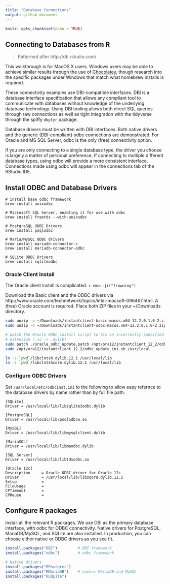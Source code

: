 ```yaml
---
title: "Database Connections"
output: github_document
---
```


```r
knitr::opts_chunk$set(echo = TRUE)
```

## Connecting to Databases from R

> Patterned after http://db.rstudio.com/

This walkthrough is for MacOS X users. Windows users may be able to achieve 
similar results through the use of [Chocolatey](https://chocolatey.org/), though 
research into the specific packages under Windows that match what homebrew installs is 
required.

These connectivity examples use DBI-compatible interfaces. DBI is a database 
interface specification that allows any compliant tool to communicate with 
databases without knowledge of the underlying database technology. Using 
DBI tooling allows both direct SQL queries through raw connections as well as 
tight integration with the tidyverse through the spiffy `dbplyr` package.

Database drivers must be written with DBI interfaces. Both native drivers and the 
generic (DBI-compliant) odbc connections are demonstrated. For Oracle and MS 
SQL Server, odbc is the only (free) connectivity option.

If you are only connecting to a single database type, the driver you choose is 
largely a matter of personal preference. If connecting to multiple different 
database types, using odbc will provide a more consistent interface. 
Connections made using odbc will appear in the connections tab of the RStudio 
IDE.

## Install ODBC and Database Drivers

```shell
# install base odbc framework
brew install unixodbc

# Microsoft SQL Server, enabling it for use with odbc
brew install freetds --with-unixodbc
  
# PostgreSQL ODBC Drivers
brew install psqlodbc

# Maria/MySQL ODBC drivers
brew install mariadb-connector-c
brew install mariadb-connector-odbc

# SQLite ODBC Drivers
brew install sqliteodbc
```

### Oracle Client Install

The Oracle client install is complicated. `r emo::ji("frowning")`

Download the Basic client and the ODBC drivers via  
http://www.oracle.com/technetwork/topics/intel-macsoft-096467.html. A (free) 
Oracle account is required. Place both ZIP files in your ~/Downloads directory.

```bash
sudo unzip -o ~/Downloads/instantclient-basic-macos.x64-12.2.0.1.0-2.zip -d /opt/ora12
sudo unzip -o ~/Downloads/instantclient-odbc-macos.x64-12.2.0.1.0-2.zip -d /opt/ora12

# patch the Oracle ODBC install script to fix an incorrectly specified library
# extension (.so -> .dylib)
sudo patch ./oracle_odbc_update.patch /opt/ora12/instantclient_12_2/odbc_update_ini.sh > patch.diff
sudo /opt/ora12/instantclient_12_2/odbc_update_ini.sh /usr/local

ln -s `pwd`/libclntsh.dylib.12.1 /usr/local/lib
ln -s `pwd`/libclntshcore.dylib.12.1 /usr/local/lib
```


### Configure ODBC Drivers

Set `/usr/local/etc/odbcinst.ini` to the following to allow easy refernce 
to the database drivers by name rather than by full file path:

```
[SQLite]
Driver = /usr/local/lib/libsqlite3odbc.dylib

[PostgreSQL]
Driver = /usr/local/lib/psqlodbcw.so

[MySQL]
Driver = /usr/local/lib/libmysqlclient.dylib

[MariaSQL]
Driver = /usr/local/lib/libmaodbc.dylib

[SQL Server]
Driver = /usr/local/lib/libtdsodbc.so

[Oracle 12c]
Description     = Oracle ODBC driver for Oracle 12c
Driver          = /usr/local/lib/libsqora.dylib.12.2
Setup           =
FileUsage       =
CPTimeout       =
CPReuse         =
```

## Configure R packages

Install all the relevant R packages. We use DBI as the primary database 
interface, with odbc for ODBC connectivity. Native drivers for PostgreSQL,
MariaDB/MySQL, and SQLite are also installed. In production, you can 
choose either native or ODBC drivers as you see fit.

```r
install.packages("DBI")         # DBI framework
install.packages("odbc")        # odbc framework

# Native drivers
install.packages("RPostgres")
install.packages("RMariaDB")    # covers MariaDB and MySQL
install.packages("RSQLite")
```
